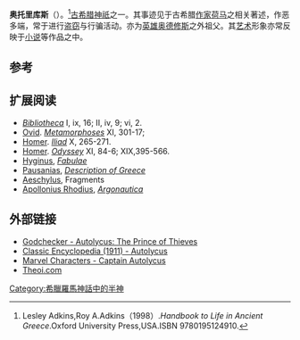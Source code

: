 {{expand|time=2013-10-15T07:47:07+00:00}}
{{Infobox deity|type=Greek
| name =奥托里库斯
|script_name=古希腊语|script=Αὐτόλυκος|father=[[赫尔墨斯|赫尔墨斯]] 或 {{le|代德利翁|Daedalion}}|mother={{le|代德利翁之女|Daedalion|喀俄涅}} 或 {{le|菲罗尼斯|Philonis}} 或 Telauge|consorts={{le|安菲忒亚|Amphithea}} 或 {{le|梅斯特拉|Mestra}} 或 {{le|涅埃拉|Neaera_(Greek_mythology)}}}}
'''奥托里库斯'''（{{lang-en|Autolycus}}）。<ref>Lesley Adkins,Roy A.Adkins（1998）.''Handbook to Life in Ancient Greece''.Oxford University Press,USA.ISBN 9780195124910.</ref>[[古希腊|古希腊]][[神祇|神祇]]之一。其事迹见于古希腊[[作家|作家]][[荷马|荷马]]之相关著述，作恶多端，常于进行[[盗窃|盗窃]]与行骗活动。亦为[[英雄|英雄]][[奥德修斯|奥德修斯]]之外祖父。其[[艺术|艺术]]形象亦常反映于[[小说|小说]]等作品之中。

== 参考 ==
{{reflist}}

==扩展阅读==
*''[[Bibliotheca_(Pseudo-Apollodorus)|Bibliotheca]]'' I, ix, 16; II, iv, 9; vi, 2.
*[[Ovid|Ovid]]. ''[[Metamorphoses_(poem)|Metamorphoses]]'' XI, 301-17; 
*[[Homer|Homer]]. ''[[Iliad|Iliad]]'' X, 265-271.
*[[Homer|Homer]]. ''[[Odyssey|Odyssey]]'' XI, 84-6; XIX,395-566.
*[[Hyginus|Hyginus]], ''[[Fabulae|Fabulae]]''
*[[Pausanias_(geographer)|Pausanias]], ''[[Description_of_Greece|Description of Greece]]''
*[[Aeschylus|Aeschylus]], Fragments
*[[Apollonius_Rhodius|Apollonius Rhodius]], ''[[Argonautica|Argonautica]]''

==外部链接==
{{Wikisource1911Enc|奥托里库斯}}
*[http://www.godchecker.com/pantheon/greek-mythology.php?deity=AUTOLYCUS Godchecker - Autolycus: The Prince of Thieves]{{Wayback|url=http://www.godchecker.com/pantheon/greek-mythology.php?deity=AUTOLYCUS |date=20061031042818 }}
*[https://web.archive.org/web/20070329230803/http://www.1911encyclopedia.org/Autolycus Classic Encyclopedia (1911) - Autolycus]
*[http://www.marvunapp.com/Appendix/autoly.htm Marvel Characters - Captain Autolycus] {{Wayback|url=http://www.marvunapp.com/Appendix/autoly.htm |date=20210125013936 }}
*[http://www.Theoi.com Theoi.com]{{Wayback|url=http://www.theoi.com/ |date=20130530075409 }}

{{Authority control}}
{{古希腊}}

[[Category:希臘羅馬神話中的半神|Category:希臘羅馬神話中的半神]]